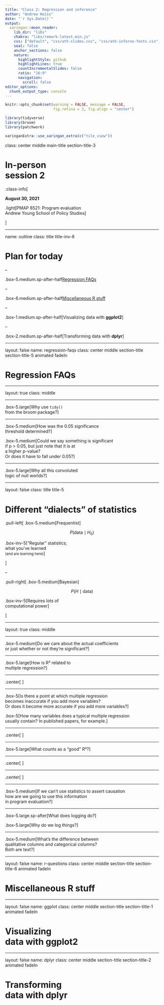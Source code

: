 ```yaml
---
title: "Class 2: Regression and inference"
author: "Andrew Heiss"
date: "`r Sys.Date()`"
output:
  xaringan::moon_reader:
    lib_dir: "libs"
    chakra: "libs/remark-latest.min.js"
    css: ["default", "css/ath-slides.css", "css/ath-inferno-fonts.css", "css/animate.css"]
    seal: false
    anchor_sections: false
    nature:
      highlightStyle: github
      highlightLines: true
      countIncrementalSlides: false
      ratio: "16:9"
      navigation:
        scroll: false
editor_options: 
  chunk_output_type: console
---
```


```r
knitr::opts_chunk$set(warning = FALSE, message = FALSE, 
                      fig.retina = 3, fig.align = "center")
```

```r
library(tidyverse)
library(broom)
library(patchwork)
```

```r
xaringanExtra::use_xaringan_extra(c("tile_view"))
```

class: center middle main-title section-title-3

# In-person<br>session 2

.class-info[

**August 30, 2021**

.light[PMAP 8521: Program evaluation<br>
Andrew Young School of Policy Studies
]

]

---

name: outline
class: title title-inv-8

# Plan for today

--

.box-5.medium.sp-after-half[Regression FAQs]

--

.box-6.medium.sp-after-half[Miscellaneous R stuff]

--

.box-1.medium.sp-after-half[Visualizing data with **ggplot2**]

--

.box-2.medium.sp-after-half[Transforming data with **dplyr**]

---

layout: false
name: regression-faqs
class: center middle section-title section-title-5 animated fadeIn

# Regression FAQs

---

layout: true
class: middle

---

.box-5.large[Why use `tidy()`<br>from the broom package?]

---

.box-5.medium[How was the 0.05 significance<br>threshold determined?] 

.box-5.medium[Could we say something is significant<br>if p > 0.05, but just note that it is at<br>a higher p-value?<br>Or does it have to fall under 0.05?]

---

.box-5.large[Why all this convoluted<br>logic of null worlds?]

---

layout: false
class: title title-5

# Different "dialects" of statistics

.pull-left[
.box-5.medium[Frequentist]

$$P(\text{data} \mid H_0)$$

.box-inv-5["Regular" statistics;<br>what you've learned<br><small>(and are learning here)</small>]

]

--

.pull-right[
.box-5.medium[Bayesian]

$$P(H \mid \text{data})$$

.box-inv-5[Requires lots of<br>computational power]

]

---

layout: true
class: middle

---

.box-5.medium[Do we care about the actual coefficients<br>or just whether or not they're significant?]

---

.box-5.large[How is R² related to<br>multiple regression?]

---

.center[
<figure>
  <img src="img/02-class/nice-plot-1.png" alt="Euler diagram" title="Euler diagram" width="45%">
</figure>
]

---

.box-5[Is there a point at which multiple regression<br>becomes inaccurate if you add more variables?<br>Or does it become more accurate if you add more variables?]

.box-5[How many variables does a typical multiple regression<br>usually contain? In published papers, for example.]

---

.center[
<figure>
  <img src="img/02-class/plot-diagram-prediction-1.png" alt="R2 prediction" title="R2 prediction" width="75%">
</figure>
]

---

.box-5.large[What counts as a "good" R²?]

---

.center[
<figure>
  <img src="img/02-class/plot-diagram-estimation-1.png" alt="R2 estimation" title="R2 estimation" width="75%">
</figure>
]

---

.center[
<figure>
  <img src="img/02-class/prediction-vs-estimation.jpg" alt="R2 estimation vs prediction" title="R2 estimation vs prediction" width="100%">
</figure>
]

---

.box-5.medium[If we can't use statistics to assert causation<br>how are we going to use this information<br>in program evaluation?]

---

.box-5.large.sp-after[What does logging do?]

.box-5.large[Why do we log things?]

---

.box-5.medium[What's the difference between<br>qualitative columns and categorical columns?<br>Both are text?]

---

layout: false
name: r-questions
class: center middle section-title section-title-6 animated fadeIn

# Miscellaneous R stuff

---

layout: false
name: ggplot
class: center middle section-title section-title-1 animated fadeIn

# Visualizing<br>data with ggplot2

---

layout: false
name: dplyr
class: center middle section-title section-title-2 animated fadeIn

# Transforming<br>data with dplyr

